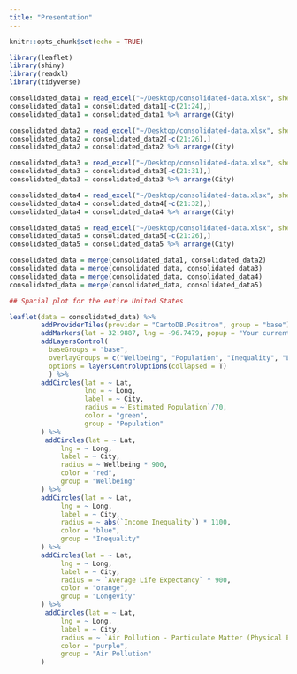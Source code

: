 ```yaml
---
title: "Presentation"
---
```


```r

knitr::opts_chunk$set(echo = TRUE)

library(leaflet)
library(shiny)
library(readxl)
library(tidyverse)
```


```r
consolidated_data1 = read_excel("~/Desktop/consolidated-data.xlsx", sheet = "Population & Demographics")
consolidated_data1 = consolidated_data1[-c(21:24),]
consolidated_data1 = consolidated_data1 %>% arrange(City)

consolidated_data2 = read_excel("~/Desktop/consolidated-data.xlsx", sheet = "Cost of Living")
consolidated_data2 = consolidated_data2[-c(21:26),]
consolidated_data2 = consolidated_data2 %>% arrange(City)

consolidated_data3 = read_excel("~/Desktop/consolidated-data.xlsx", sheet = "Hygiene-Cleanliness")
consolidated_data3 = consolidated_data3[-c(21:31),]
consolidated_data3 = consolidated_data3 %>% arrange(City)

consolidated_data4 = read_excel("~/Desktop/consolidated-data.xlsx", sheet = "Health")
consolidated_data4 = consolidated_data4[-c(21:32),]
consolidated_data4 = consolidated_data4 %>% arrange(City)

consolidated_data5 = read_excel("~/Desktop/consolidated-data.xlsx", sheet = "Crime Rates ")
consolidated_data5 = consolidated_data5[-c(21:26),]
consolidated_data5 = consolidated_data5 %>% arrange(City)

consolidated_data = merge(consolidated_data1, consolidated_data2)
consolidated_data = merge(consolidated_data, consolidated_data3)
consolidated_data = merge(consolidated_data, consolidated_data4)
consolidated_data = merge(consolidated_data, consolidated_data5)

```

```r
## Spacial plot for the entire United States

leaflet(data = consolidated_data) %>%
        addProviderTiles(provider = "CartoDB.Positron", group = "base") %>%
        addMarkers(lat = 32.9887, lng = -96.7479, popup = "Your current location") %>%
        addLayersControl(
          baseGroups = "base",
          overlayGroups = c("Wellbeing", "Population", "Inequality", "Longevity", "Air Pollution"),
          options = layersControlOptions(collapsed = T)
          ) %>%
        addCircles(lat = ~ Lat,
                   lng = ~ Long,
                   label = ~ City,
                   radius = ~`Estimated Population`/70,
                   color = "green",
                   group = "Population"
        ) %>%
         addCircles(lat = ~ Lat,
             lng = ~ Long,
             label = ~ City,
             radius = ~ Wellbeing * 900,
             color = "red",
             group = "Wellbeing"
        ) %>%
        addCircles(lat = ~ Lat,
             lng = ~ Long,
             label = ~ City,
             radius = ~ abs(`Income Inequality`) * 1100,
             color = "blue",
             group = "Inequality"
        ) %>%
        addCircles(lat = ~ Lat,
             lng = ~ Long,
             label = ~ City,
             radius = ~ `Average Life Expectancy` * 900,
             color = "orange",
             group = "Longevity"
        ) %>%
         addCircles(lat = ~ Lat,
             lng = ~ Long,
             label = ~ City,
             radius = ~ `Air Pollution - Particulate Matter (Physical Environment)` * 4000,
             color = "purple",
             group = "Air Pollution"
        )
```



